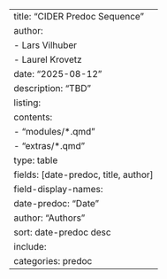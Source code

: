 ---
title: "CIDER Predoc Sequence"
author: 
  - Lars Vilhuber
  - Laurel Krovetz
date: "2025-08-12"
description: "TBD"
listing:
  contents:
    - "modules/*.qmd"
    - "extras/*.qmd"
  type: table
  fields: [date-predoc, title, author]
  field-display-names:
    date-predoc: "Date"
    author: "Authors"
  sort: date-predoc desc
  include:
    categories: predoc
--- 